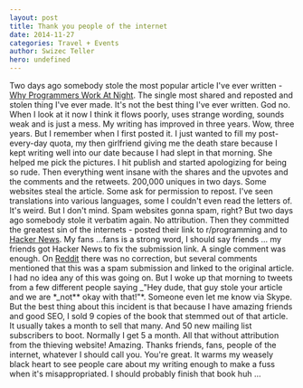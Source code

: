 ```yaml
---
layout: post
title: Thank you people of the internet
date: 2014-11-27
categories: Travel + Events
author: Swizec Teller
hero: undefined
---
```


Two days ago somebody stole the most popular article I've ever written - [Why Programmers Work At Night](http://swizec.com/blog/why-programmers-work-at-night/swizec/3198). The single most shared and reposted and stolen thing I've ever made. It's not the best thing I've ever written. God no. When I look at it now I think it flows poorly, uses strange wording, sounds weak and is just a mess. My writing has improved in three years. Wow, three years. But I remember when I first posted it. I just wanted to fill my post-every-day quota, my then girlfriend giving me the death stare because I kept writing well into our date because I had slept in that morning. She helped me pick the pictures. I hit publish and started apologizing for being so rude. Then everything went insane with the shares and the upvotes and the comments and the retweets. 200,000 uniques in two days. Some websites steal the article. Some ask for permission to repost. I've seen translations into various languages, some I couldn't even read the letters of. It's weird. But I don't mind. Spam websites gonna spam, right? But two days ago somebody stole it verbatim again. No attribution. Then they committed the greatest sin of the internets - posted their link to r/programming and to [Hacker News](http://news.ycombinator.com/ "Hacker News"). My fans ...fans is a strong word, I should say friends ... my friends got Hacker News to fix the submission link. A single comment was enough. On [Reddit](http://reddit.com/ "Reddit") there was no correction, but several comments mentioned that this was a spam submission and linked to the original article. I had no idea any of this was going on. But I woke up that morning to tweets from a few different people saying _"Hey dude, that guy stole your article and we are \*_not\*\* okay with that!"\*. Someone even let me know via Skype. But the best thing about this incident is that because I have amazing friends and good SEO, I sold 9 copies of the book that stemmed out of that article. It usually takes a month to sell that many. And 50 new mailing list subscribers to boot. Normally I get 5 a month. All that without attribution from the thieving website! Amazing. Thanks friends, fans, people of the internet, whatever I should call you. You're great. It warms my weasely black heart to see people care about my writing enough to make a fuss when it's misappropriated. I should probably finish that book huh ...
